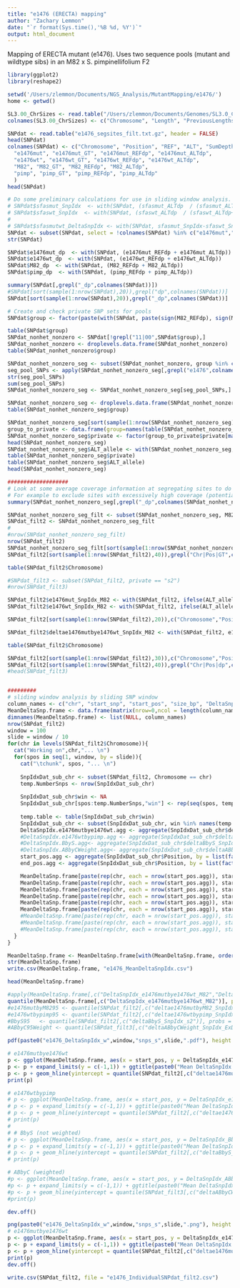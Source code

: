 ```yaml
---
title: "e1476 (ERECTA) mapping"
author: "Zachary Lemmon"
date: "`r format(Sys.time(),'%B %d, %Y')`"
output: html_document
---
```


Mapping of ERECTA mutant (e1476). Uses two sequence pools (mutant and wildtype sibs) in an M82 x S. pimpinellifolium F2

```r
library(ggplot2)
library(reshape2)

setwd('/Users/zlemmon/Documents/NGS_Analysis/MutantMapping/e1476/')
home <- getwd()

```

```r

SL3.00_ChrSizes <- read.table("/Users/zlemmon/Documents/Genomes/SL3.0_ChrSizes.txt", header = FALSE)
colnames(SL3.00_ChrSizes) <- c("Chromosome", "Length", "PreviousLengths")

SNPdat <- read.table("e1476_segsites_filt.txt.gz", header = FALSE)
head(SNPdat)
colnames(SNPdat) <- c("Chromosome", "Position", "REF", "ALT", "SumDepth", 
  "e1476mut", "e1476mut_GT", "e1476mut_REFdp", "e1476mut_ALTdp",
  "e1476wt", "e1476wt_GT", "e1476wt_REFdp", "e1476wt_ALTdp",
  "M82", "M82_GT", "M82_REFdp", "M82_ALTdp",
  "pimp", "pimp_GT", "pimp_REFdp", "pimp_ALTdp"
  )
head(SNPdat)

```

```r

# Do some preliminary calculations for use in sliding window analysis.
# SNPdat$sfasmut_SnpIdx  <- with(SNPdat, (sfasmut_ALTdp  / (sfasmut_ALTdp+sfasmut_REFdp)))
# SNPdat$sfaswt_SnpIdx  <- with(SNPdat, (sfaswt_ALTdp  / (sfaswt_ALTdp+sfaswt_REFdp)))
# 
# SNPdat$sfasmutwt_DeltaSnpIdx <- with(SNPdat, sfasmut_SnpIdx-sfaswt_SnpIdx)
SNPdat <- subset(SNPdat, select = !colnames(SNPdat) %in% c("e1476mut","e1476wt","M82","pimp"))
str(SNPdat)

SNPdat$e1476mut_dp  <- with(SNPdat, (e1476mut_REFdp + e1476mut_ALTdp))
SNPdat$e1476wt_dp  <- with(SNPdat, (e1476wt_REFdp + e1476wt_ALTdp))
SNPdat$M82_dp  <- with(SNPdat, (M82_REFdp + M82_ALTdp))
SNPdat$pimp_dp  <- with(SNPdat, (pimp_REFdp + pimp_ALTdp))

summary(SNPdat[,grepl("_dp",colnames(SNPdat))])
#SNPdat[sort(sample(1:nrow(SNPdat),20)),grepl("dp",colnames(SNPdat))]
SNPdat[sort(sample(1:nrow(SNPdat),20)),grepl("_dp",colnames(SNPdat))]

# Create and check private SNP sets for pools
SNPdat$group <- factor(paste(with(SNPdat, paste(sign(M82_REFdp), sign(M82_ALTdp),sep="")), with(SNPdat, paste(sign(pimp_REFdp), sign(pimp_ALTdp),sep="")), sep = ":"))

table(SNPdat$group)
SNPdat_nonhet_nonzero <- SNPdat[!grepl("11|00",SNPdat$group),]
SNPdat_nonhet_nonzero <- droplevels.data.frame(SNPdat_nonhet_nonzero)
table(SNPdat_nonhet_nonzero$group)

SNPdat_nonhet_nonzero_seg <- subset(SNPdat_nonhet_nonzero, group %in% c("01:10","10:01"))
seg_pool_SNPs <- apply(SNPdat_nonhet_nonzero_seg[,grepl("e1476",colnames(SNPdat_nonhet_nonzero_seg))], 1, FUN = function(x){sum(c("0/1") %in% x)>0})
str(seg_pool_SNPs)
sum(seg_pool_SNPs)
SNPdat_nonhet_nonzero_seg <- SNPdat_nonhet_nonzero_seg[seg_pool_SNPs,]

SNPdat_nonhet_nonzero_seg <- droplevels.data.frame(SNPdat_nonhet_nonzero_seg)
table(SNPdat_nonhet_nonzero_seg$group)

SNPdat_nonhet_nonzero_seg[sort(sample(1:nrow(SNPdat_nonhet_nonzero_seg),20)),]
group_to_private <- data.frame(group=names(table(SNPdat_nonhet_nonzero_seg$group)),private=c("M82","pimp"))
SNPdat_nonhet_nonzero_seg$private <- factor(group_to_private$private[match(SNPdat_nonhet_nonzero_seg$group, group_to_private$group)])
head(SNPdat_nonhet_nonzero_seg)
SNPdat_nonhet_nonzero_seg$ALT_allele <- with(SNPdat_nonhet_nonzero_seg, ifelse(private == "M82", substr(group, start = 2, stop = 2), ifelse(private == "pimp", substr(group, start = 4, stop = 4), "ERROR")))
table(SNPdat_nonhet_nonzero_seg$private)
table(SNPdat_nonhet_nonzero_seg$ALT_allele)
head(SNPdat_nonhet_nonzero_seg)

###################
# Look at some average coverage information at segregating sites to do some sanity check filtering of SNPs. 
# For example to exclude sites with excessively high coverage (potential transposable/repetitive sites) or excessively low coverage (noisy data likely SNP calling error).
summary(SNPdat_nonhet_nonzero_seg[,grepl("_dp",colnames(SNPdat_nonhet_nonzero_seg))])

SNPdat_nonhet_nonzero_seg_filt <- subset(SNPdat_nonhet_nonzero_seg, M82_dp >= 10 &  pimp_dp >= 10 & e1476mut_dp>10 & e1476wt_dp>10)
SNPdat_filt2 <- SNPdat_nonhet_nonzero_seg_filt
#
#nrow(SNPdat_nonhet_nonzero_seg_filt)
nrow(SNPdat_filt2)
SNPdat_nonhet_nonzero_seg_filt[sort(sample(1:nrow(SNPdat_nonhet_nonzero_seg_filt),10)),]
SNPdat_filt2[sort(sample(1:nrow(SNPdat_filt2),40)),grepl("Chr|Pos|GT",colnames(SNPdat_filt2))]

table(SNPdat_filt2$Chromosome)

#SNPdat_filt3 <- subset(SNPdat_filt2, private == "s2")
#nrow(SNPdat_filt3)

SNPdat_filt2$e1476mut_SnpIdx_M82 <- with(SNPdat_filt2, ifelse(ALT_allele == 1, e1476mut_ALTdp / e1476mut_dp , e1476mut_REFdp / e1476mut_dp))
SNPdat_filt2$e1476wt_SnpIdx_M82 <- with(SNPdat_filt2, ifelse(ALT_allele == 1, e1476wt_ALTdp / e1476wt_dp , e1476wt_REFdp / e1476wt_dp))

SNPdat_filt2[sort(sample(1:nrow(SNPdat_filt2),20)),c("Chromosome","Position","e1476mut_SnpIdx_M82", "e1476wt_SnpIdx_M82")]

SNPdat_filt2$deltae1476mutbye1476wt_SnpIdx_M82 <- with(SNPdat_filt2, e1476mut_SnpIdx_M82 - e1476wt_SnpIdx_M82)

table(SNPdat_filt2$Chromosome)

SNPdat_filt2[sort(sample(1:nrow(SNPdat_filt2),30)),c("Chromosome","Position","deltae1476mutbye1476wt_SnpIdx_M82")]
SNPdat_filt2[sort(sample(1:nrow(SNPdat_filt2),40)),grepl("Chr|Pos|dp",colnames(SNPdat_filt2))]
#head(SNPdat_filt3)


#########
# sliding window analysis by sliding SNP window
column_names <- c("chr", "start_snp", "start_pos", "size_bp", "DeltaSnpIdx_e1476mutbye1476wt_M82")
MeanDeltaSnp.frame <- data.frame(matrix(nrow=0,ncol = length(column_names)))
dimnames(MeanDeltaSnp.frame) <- list(NULL, column_names)
nrow(SNPdat_filt2)
window = 100
slide = window / 10
for(chr in levels(SNPdat_filt2$Chromosome)){
  cat("Working on",chr,"... \n")
  for(spos in seq(1, window, by = slide)){
    cat("\tchunk", spos, "... \n")
    
    SnpIdxDat_sub_chr <- subset(SNPdat_filt2, Chromosome == chr)
    temp.NumberSnps <- nrow(SnpIdxDat_sub_chr)
    
    SnpIdxDat_sub_chr$win <- NA
    SnpIdxDat_sub_chr[spos:temp.NumberSnps,"win"] <- rep(seq(spos, temp.NumberSnps, by = window), each = window)[1:(temp.NumberSnps-spos+1)]
    
    temp.table <- table(SnpIdxDat_sub_chr$win)
    SnpIdxDat_sub_chr <- subset(SnpIdxDat_sub_chr, win %in% names(temp.table[temp.table == window]))
    DeltaSnpIdx.e1476mutbye1476wt.agg <- aggregate(SnpIdxDat_sub_chr$deltae1476mutbye1476wt_SnpIdx_M82, by = list(factor(SnpIdxDat_sub_chr$win)), mean)
    #DeltaSnpIdx.e1476wtbypimp.agg <- aggregate(SnpIdxDat_sub_chr$deltae1476wtbypimp_SnpIdx_s2, by = list(factor(SnpIdxDat_sub_chr$win)), mean)
    #DeltaSnpIdx.BbyS.agg<- aggregate(SnpIdxDat_sub_chr$deltaBbyS_SnpIdx_s2,by = list(factor(SnpIdxDat_sub_chr$win)), mean)
    #DeltaSnpIdx.ABbyCWeight.agg<- aggregate(SnpIdxDat_sub_chr$deltaABbyCWeight_SnpIdx_ExD,by = list(factor(SnpIdxDat_sub_chr$win)), mean)
    start_pos.agg <- aggregate(SnpIdxDat_sub_chr$Position, by = list(factor(SnpIdxDat_sub_chr$win)), min)
    end_pos.agg <- aggregate(SnpIdxDat_sub_chr$Position, by = list(factor(SnpIdxDat_sub_chr$win)), max)

    MeanDeltaSnp.frame[paste(rep(chr, each = nrow(start_pos.agg)), start_pos.agg[,2], sep = "_"),"chr"] <- chr
    MeanDeltaSnp.frame[paste(rep(chr, each = nrow(start_pos.agg)), start_pos.agg[,2], sep = "_"),"start_snp"] <- as.numeric(as.character(start_pos.agg[,1]))
    MeanDeltaSnp.frame[paste(rep(chr, each = nrow(start_pos.agg)), start_pos.agg[,2], sep = "_"),"number_of_snps"] <- window
    MeanDeltaSnp.frame[paste(rep(chr, each = nrow(start_pos.agg)), start_pos.agg[,2], sep = "_"),"start_pos"] <- start_pos.agg[,2]
    MeanDeltaSnp.frame[paste(rep(chr, each = nrow(start_pos.agg)), start_pos.agg[,2], sep = "_"),"size_bp"] <- end_pos.agg[,2] - start_pos.agg[,2]
    MeanDeltaSnp.frame[paste(rep(chr, each = nrow(start_pos.agg)), start_pos.agg[,2], sep = "_"),"DeltaSnpIdx_e1476mutbye1476wt_M82"] <- DeltaSnpIdx.e1476mutbye1476wt.agg[,2]
    #MeanDeltaSnp.frame[paste(rep(chr, each = nrow(start_pos.agg)), start_pos.agg[,2], sep = "_"),"DeltaSnpIdx_e1476wtbypimp_s2"] <- DeltaSnpIdx.e1476wtbypimp.agg[,2]
    #MeanDeltaSnp.frame[paste(rep(chr, each = nrow(start_pos.agg)), start_pos.agg[,2], sep = "_"),"DeltaSnpIdx_BbyS_s2"] <- DeltaSnpIdx.BbyS.agg[,2]
    #MeanDeltaSnp.frame[paste(rep(chr, each = nrow(start_pos.agg)), start_pos.agg[,2], sep = "_"),"DeltaSnpIdx_ABbyCWeight_ExD"] <- DeltaSnpIdx.ABbyCWeight.agg[,2]
  }
}

MeanDeltaSnp.frame <- MeanDeltaSnp.frame[with(MeanDeltaSnp.frame, order(chr,start_pos)),]
str(MeanDeltaSnp.frame)
write.csv(MeanDeltaSnp.frame, "e1476_MeanDeltaSnpIdx.csv")

head(MeanDeltaSnp.frame)

#apply(MeanDeltaSnp.frame[,c("DeltaSnpIdx_e1476mutbye1476wt_M82","DeltaSnpIdx_e1476wtbypimp_s2","DeltaSnpIdx_BbyS_s2")], 2, FUN=function(x){quantile(x,probs = 0.95)})
quantile(MeanDeltaSnp.frame[,c("DeltaSnpIdx_e1476mutbye1476wt_M82")], probs = 0.95)
#e1476mutbyM8295 <- quantile(SNPdat_filt2[,c("deltae1476mutbyM82_SnpIdx_s2")], probs = 0.95)
#e1476wtbypimp95 <- quantile(SNPdat_filt2[,c("deltae1476wtbypimp_SnpIdx_s2")], probs = 0.95)
#BbyS95   <- quantile(SNPdat_filt2[,c("deltaBbyS_SnpIdx_s2")], probs = 0.95)
#ABbyC95Weight <- quantile(SNPdat_filt3[,c("deltaABbyCWeight_SnpIdx_ExD")], probs = 0.95)

pdf(paste0("e1476_DeltaSnpIdx_w",window,"snps_s",slide,".pdf"), height = 21, width = 14)

# e1476mutbye1476wt
p <- ggplot(MeanDeltaSnp.frame, aes(x = start_pos, y = DeltaSnpIdx_e1476mutbye1476wt_M82)) + geom_point(cex = 0.5) + facet_wrap(~ chr, ncol = 1)
p <- p + expand_limits(y = c(-1,1)) + ggtitle(paste0("Mean DeltaSnpIdx - e1476mut by e1476wt - w",window,"s",slide))
p <- p + geom_hline(yintercept = quantile(SNPdat_filt2[,c("deltae1476mutbye1476wt_SnpIdx_M82")], probs = 0.95), colour = "red")
print(p)

# e1476wtbypimp
# p <- ggplot(MeanDeltaSnp.frame, aes(x = start_pos, y = DeltaSnpIdx_e1476wtbypimp_s2)) + geom_point(cex = 0.5) + facet_wrap(~ chr, ncol = 1)
# p <- p + expand_limits(y = c(-1,1)) + ggtitle(paste0("Mean DeltaSnpIdx - e1476wtbypimp - w",window,"s",slide))
# p <- p + geom_hline(yintercept = quantile(SNPdat_filt2[,c("deltae1476wtbypimp_SnpIdx_s2")], probs = 0.95), colour = "red")
# print(p)
# 
# # BbyS (not weighted)
# p <- ggplot(MeanDeltaSnp.frame, aes(x = start_pos, y = DeltaSnpIdx_BbyS_s2))+ geom_point(cex = 0.5) + facet_wrap(~ chr, ncol = 1)
# p <- p + expand_limits(y = c(-1,1)) + ggtitle(paste0("Mean DeltaSnpIdx - BbyS - w",window,"s",slide))
# p <- p + geom_hline(yintercept = quantile(SNPdat_filt2[,c("deltaBbyS_SnpIdx_s2")], probs = 0.95), colour = "red")
# print(p)

# ABbyC (weighted)
#p <- ggplot(MeanDeltaSnp.frame, aes(x = start_pos, y = DeltaSnpIdx_ABbyCWeight_ExD))+ geom_point(cex = 0.5) + facet_wrap(~ chr, ncol = 1)
#p <- p + expand_limits(y = c(-1,1)) + ggtitle(paste0("Mean DeltaSnpIdx - ABbyCWeight - w",window,"s",slide))
#p <- p + geom_hline(yintercept = quantile(SNPdat_filt3[,c("deltaABbyCWeight_SnpIdx_ExD")], probs = 0.95), colour = "red")
#print(p)

dev.off()

png(paste0("e1476_DeltaSnpIdx_w",window,"snps_s",slide,".png"), height = 10, width = 7, units = "in", res = 300)
# e1476mutbye1476wt
p <- ggplot(MeanDeltaSnp.frame, aes(x = start_pos, y = DeltaSnpIdx_e1476mutbye1476wt_M82)) + geom_point(cex = 0.5) + facet_wrap(~ chr, ncol = 1)
p <- p + expand_limits(y = c(-1,1)) + ggtitle(paste0("Mean DeltaSnpIdx - e1476mut by e1476wt - w",window,"s",slide))
p <- p + geom_hline(yintercept = quantile(SNPdat_filt2[,c("deltae1476mutbye1476wt_SnpIdx_M82")], probs = 0.95), colour = "red")
print(p)
dev.off()

write.csv(SNPdat_filt2, file = "e1476_IndividualSNPdat_filt2.csv")

```


